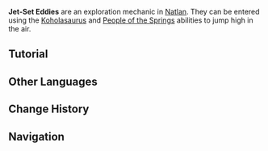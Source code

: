 {{Stub}}
{{Terminology Infobox
|image  = Jet-Set Eddies.png
|type   = Exploration
|region = Natlan
}}
'''Jet-Set Eddies''' are an exploration mechanic in [[Natlan]]. They can be entered using the [[Koholasaurus]] and [[People of the Springs]] abilities to jump high in the air.

==Tutorial==
{{Tutorial|Jet-Set Eddies}}

==Other Languages==
{{Other Languages
|en       = Jet-Set Eddies
|zhs      = 射流漩涡
|zhs_rm   = Shèliú Xuánwō
|zht      = 射流漩渦
|zht_rm   = Shèliú Xuánwō
|zh_tl    = Jet-Flow Whirlpool
|ja       = 射流の渦
|ja_rm    = Sharyuu no Uzu{{Assumed}}
|ja_tl    = 
|ko       = 분출 소용돌이
|ko_tl    = 
|es       = Vórtice eyector
|es_tl    = Ejector Vortex
|fr       = Vortex d'éjection
|fr_tl    = Ejection Vortex
|ru       = Воронка течений
|ru_tl    = Funnel of Currents
|th       = เจ็ทกระแสน้ำวน
|th_rm    = 
|th_tl    = 
|vi       = Vòng Xoáy Phun Trào
|vi_tl    = 
|de       = Düsenwirbel
|de_tl    = Jet Eddies
|id       = Jet-Set Eddy
|pt       = Jato-Vórtice
|pt_tl    = 
|tr       = Jet Girdabı
|tr_tl    = 
|it       = Turbine lanciatore
|it_tl    = 
}}

==Change History==
{{Change History|5.0}}

==Navigation==
{{Exploration Navbox|Natlan}}